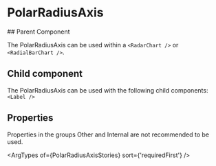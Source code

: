 
# PolarRadiusAxis
<Meta of={PolarRadiusAxisStories} />

<Canvas>
  <Story name="API" of={PolarRadiusAxisStories} />
</Canvas>
## Parent Component

The PolarRadiusAxis can be used within a `<RadarChart />` or `<RadialBarChart />`.

## Child component

The PolarRadiusAxis can be used with the following child components: `<Label />`

## Properties

Properties in the groups Other and Internal are not recommended to be used.

<ArgTypes of={PolarRadiusAxisStories} sort={'requiredFirst'} />

